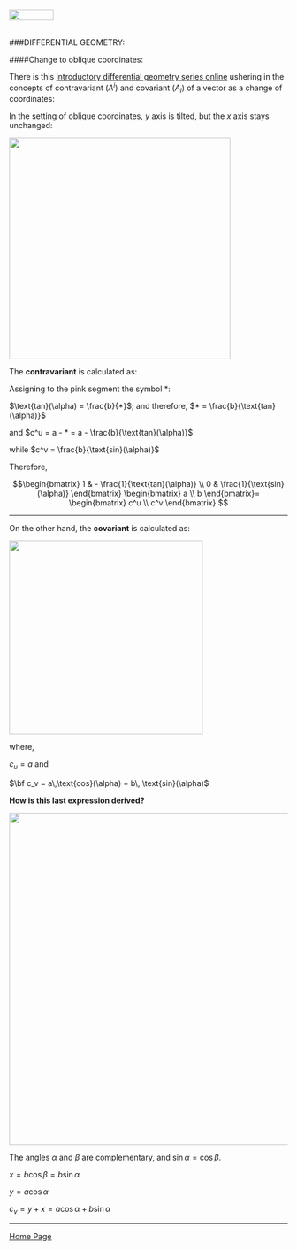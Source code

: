 <br>
<a href="http://rinterested.github.io/statistics/index.html">
<img HEIGHT="20" WIDTH="80" src="https://cloud.githubusercontent.com/assets/9312897/10556783/a27a26fa-745c-11e5-9b1a-2d5bd737387a.PNG"></a>
<br><br>

###DIFFERENTIAL GEOMETRY:
<br>

####Change to oblique coordinates:

There is this [introductory differential geometry series online](https://youtu.be/AKPZkHvqTao?list=PLD1448E024E04C24D) ushering in the concepts of contravariant ($A^i$) and covariant ($A_i$) of a vector as a change of coordinates:


In the setting of oblique coordinates, $y$ axis is tilted, but the $x$ axis stays unchanged:

<img src="http://i.stack.imgur.com/ESBuw.png" width="400">


The **contravariant** is calculated as:

Assigning to the pink segment the symbol $*$:

$\text{tan}(\alpha) = \frac{b}{*}$; and therefore, $* = \frac{b}{\text{tan}(\alpha)}$

and $c^u = a - * = a - \frac{b}{\text{tan}(\alpha)}$

while $c^v = \frac{b}{\text{sin}(\alpha)}$

Therefore,

$$\begin{bmatrix} 1 & - \frac{1}{\text{tan}(\alpha)} \\
                  0 & \frac{1}{\text{sin}(\alpha)}
\end{bmatrix}
\begin{bmatrix} a \\ b
\end{bmatrix}=
\begin{bmatrix} c^u \\ c^v
\end{bmatrix}
$$

---

On the other hand, the **covariant** is calculated as:



<img src="http://i.stack.imgur.com/y1til.png" width="350">

where,

$c_u = a$ and 


$\bf c_v = a\,\text{cos}(\alpha) + b\, \text{sin}(\alpha)$

**How is this last expression derived?**


<img src="http://i.stack.imgur.com/n4ivf.png" width="600">


The angles $\alpha$ and $\beta$ are complementary, and $\sin \alpha = \cos \beta$.

$x= b \cos \beta = b \sin \alpha$

$y = a \cos \alpha$

$c_v = y + x = a \cos \alpha + b \sin \alpha$


  [1]: http://i.stack.imgur.com/ESBuw.png
  [2]: http://i.stack.imgur.com/y1til.png

---

<a href="http://rinterested.github.io/statistics/index.html">Home Page</a>
